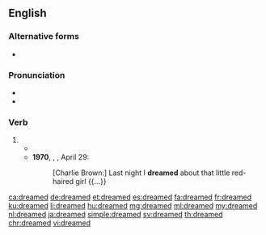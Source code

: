 ==English==

===Alternative forms===
* {{l|en|dreamt}} {{qualifier|irregular form}}

===Pronunciation===
* {{IPA|/ˈdɹiːmd/|lang=en}}
* {{audio|en-us-dreamed.ogg|Audio (US)|lang=en}}

===Verb===
{{head|en|verb form}}

# {{en-past of|dream}}
#* {{quote-text|year=1952|author={{w|Ernest Hemingway}}|title={{w|The Old Man and the Sea}}|passage=He was asleep in a short time and he '''dreamed''' of Africa when he was a boy and the long golden beaches and the white beaches, so white they hurt your eyes, and the high capes and the great brown mountains.}}
#* '''1970''', {{w|Charles M. Schulz}}, ''{{w|Peanuts}}'', April 29:
#*: [Charlie Brown:] Last night I '''dreamed''' about that little red-haired girl {{...}}

[[ca:dreamed]]
[[de:dreamed]]
[[et:dreamed]]
[[es:dreamed]]
[[fa:dreamed]]
[[fr:dreamed]]
[[ku:dreamed]]
[[li:dreamed]]
[[hu:dreamed]]
[[mg:dreamed]]
[[ml:dreamed]]
[[my:dreamed]]
[[nl:dreamed]]
[[ja:dreamed]]
[[simple:dreamed]]
[[sv:dreamed]]
[[th:dreamed]]
[[chr:dreamed]]
[[vi:dreamed]]
